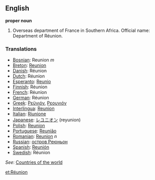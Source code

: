 ==English==

'''proper noun'''

# Overseas department of France in Southern Africa. Official name: Department of Réunion.
===Translations===
*[[Bosnian]]: Reunion ''m''
*[[Breton]]: [[Reunion]]
*[[Danish]]: Réunion
*[[Dutch]]: Réunion
*[[Esperanto]]: [[Reunio]]
*[[Finnish]]: Réunion
*[[French]]: Réunion
*[[German]]: Réunion
*[[Greek]]: [[Ρεϋνιόν]], [[Ρεουνιόν]]
*[[Interlingua]]: [[Reunion]]
*[[Italian]]: [[Riunione]]
*[[Japanese]]: [[レユニオン]] (reyunion)
*[[Polish]]: [[Reunion]]
*[[Portuguese]]: [[Reunião]]
*[[Romanian]]: [[Reunion]] ''n''
*[[Russian]]: [[остров Реюньон]]
*[[Spanish]]: [[Reunión]]
*[[Swedish]]: Réunion

''See'': [[Countries of the world]]

[[et:Réunion]]